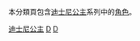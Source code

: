 本分類頁包含[[迪士尼公主|迪士尼公主]]系列中的[[角色|角色]]。

[[Category:迪士尼公主|]]
[[Category:迪士尼經典動畫長片電影角色|D]]
[[Category:虛構公主|D]]